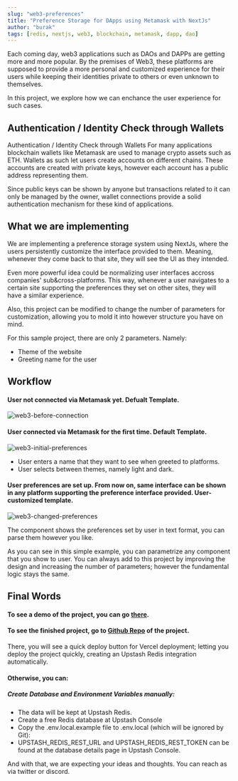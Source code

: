 ```yaml
---
slug: "web3-preferences"
title: "Preference Storage for DApps using Metamask with NextJs"
author: "burak"
tags: [redis, nextjs, web3, blockchain, metamask, dapp, dao]
---
```


Each coming day, web3 applications such as DAOs and DAPPs are getting more and more popular. By the premises of Web3, these platforms are supposed to provide a more personal and customized experience for their users while keeping their identities private to others or even unknown to themselves.

In this project, we explore how we can enchance the user experience for such cases.


## Authentication / Identity Check through Wallets

Authentication / Identity Check through Wallets
For many applications blockchain wallets like Metamask are used to manage crypto assets such as ETH. Wallets as such let users create accounts on different chains. These accounts are created with private keys, however each account has a public address representing them.

Since public keys can be shown by anyone but transactions related to it can only be managed by the owner, wallet connections provide a solid authentication mechanism for these kind of applications.


## What we are implementing
We are implementing a preference storage system using NextJs, where the users persistently customize the interface provided to them. Meaning, whenever they come back to that site, they will see the UI as they intended.

Even more powerful idea could be normalizing user interfaces accross companies' sub&cross-platforms. This way, whenever a user navigates to a certain site supporting the preferences they set on other sites, they will have a similar experience.

Also, this project can be modified to change the number of parameters for customization, allowing you to mold it into however structure you have on mind.

For this sample project, there are only 2 parameters. Namely:
* Theme of the website
* Greeting name for the user


## Workflow
#### User not connected via Metamask yet. Defualt Template.
![web3-before-connection](/blog/web3-preferences/web3-before-connection.png)

#### User connected via Metamask for the first time. Default Template.

![web3-initial-preferences](/blog/web3-preferences/web3-initial-preferences.png)

* User enters a name that they want to see when greeted to platforms.
* User selects between themes, namely light and dark.

#### User preferences are set up. From now on, same interface can be shown in any platform supporting the preference interface provided. User-customized template.
![web3-changed-preferences](/blog/web3-preferences/web3-changed-preferences.png)


The component shows the preferences set by user in text format, you can parse them however you like.

As you can see in this simple example, you can parametrize any component that you show to user. You can always add to this project by improving the design and increasing the number of parameters; however the fundamental logic stays the same.

## Final Words
#### To see a demo of the project, you can go [there](https://web3-preferences.vercel.app/).

#### To see the finished project, go to [Github Repo](https://github.com/upstash/redis-examples/tree/master/web3-preferences) of the project.
There, you will see a quick deploy button for Vercel deployment; letting you deploy the project quickly, creating an Upstash Redis integration automatically.

#### Otherwise, you can:
##### Create Database and Environment Variables manually:
- The data will be kept at Upstash Redis.
- Create a free Redis database at Upstash Console
- Copy the .env.local.example file to .env.local (which will be ignored by Git):
- UPSTASH_REDIS_REST_URL and UPSTASH_REDIS_REST_TOKEN can be found at the database details page in Upstash Console.

And with that, we are expecting your ideas and thoughts. You can reach as via twitter or discord.















